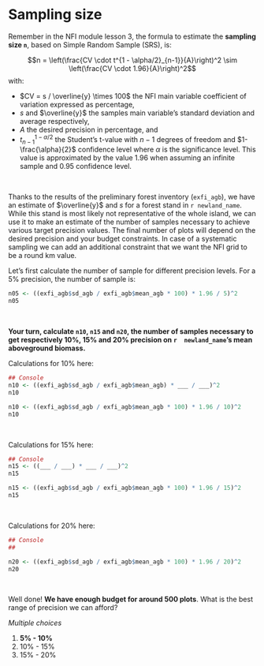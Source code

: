 
# Sampling size
  

Remember in the NFI module lesson 3, the formula to estimate the **sampling size `n`**, based on Simple Random Sample (SRS), is:

$$n = \left(\frac{CV \cdot t^{1 - \alpha/2}_{n-1}}{A}\right)^2 \sim \left(\frac{CV \cdot 1.96}{A}\right)^2$$
with:

- $CV = s / \overline{y} \times 100$ the NFI main variable coefficient of variation expressed as percentage, 
- $s$ and $\overline{y}$ the samples main variable's standard deviation and average respectively,
- $A$ the desired precision in percentage, and 
- $t^{1 - \alpha/2}_{n-1}$ the Student's t-value with $n-1$ degrees of freedom and $1-\frac{\alpha}{2}$ confidence level where $\alpha$ is the significance level. This value is approximated by the value 1.96 when assuming an infinite sample and 0.95 confidence level.

\  

Thanks to the results of the preliminary forest inventory (`exfi_agb`), we have an estimate of $\overline{y}$ and $s$ for a forest stand in ```r newland_name```. While this stand is most likely not representative of the whole island, we can use it to make an estimate of the number of samples necessary to achieve various target precision values. The final number of plots will depend on the desired precision and your budget constraints. In case of a systematic sampling we can add an additional constraint that we want the NFI grid to be a round km value.

Let's first calculate the number of sample for different precision levels. For a 5% precision, the number of sample is:

```r

n05 <- ((exfi_agb$sd_agb / exfi_agb$mean_agb * 100) * 1.96 / 5)^2
n05

``` 

\  

**Your turn, calculate `n10`, `n15` and `n20`, the number of samples necessary to get respectively 10%, 15% and 20% precision on ```r  newland_name```'s mean aboveground biomass.**

Calculations for 10% here: 
 
```r

## Console
n10 <- ((exfi_agb$sd_agb / exfi_agb$mean_agb) * ___ / ___)^2
n10

```

```r

n10 <- ((exfi_agb$sd_agb / exfi_agb$mean_agb * 100) * 1.96 / 10)^2
n10

```

\  

Calculations for 15% here: 

```r

## Console
n15 <- ((___ / ___) * ___ / ___)^2
n15

```

```r

n15 <- ((exfi_agb$sd_agb / exfi_agb$mean_agb * 100) * 1.96 / 15)^2
n15

```

\  

Calculations for 20% here: 

```r

## Console
##

```


```r

n20 <- ((exfi_agb$sd_agb / exfi_agb$mean_agb * 100) * 1.96 / 20)^2
n20

```

\  

Well done! **We have enough budget for around 500 plots**. What is the best range of precision we can afford?

::::::{.question data-latex=""}

*Multiple choices*

1. **5% - 10%**
1. 10% - 15%
1. 15% - 20%

::::::

\  
